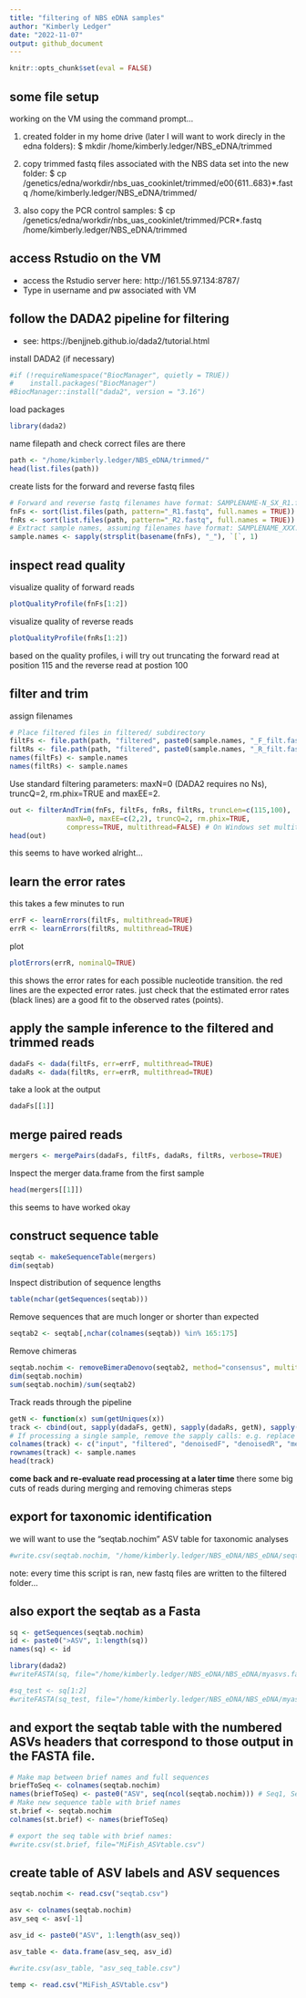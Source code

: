 ```yaml
---
title: "filtering of NBS eDNA samples"
author: "Kimberly Ledger"
date: "2022-11-07"
output: github_document
---
```


```r
knitr::opts_chunk$set(eval = FALSE)
```

## some file setup

working on the VM using the command prompt...

1. created folder in my home drive (later I will want to work direcly in the edna folders): $ mkdir /home/kimberly.ledger/NBS_eDNA/trimmed

2. copy trimmed fastq files associated with the NBS data set into the new folder:
$ cp /genetics/edna/workdir/nbs_uas_cookinlet/trimmed/e00{611..683}*.fastq /home/kimberly.ledger/NBS_eDNA/trimmed/

3. also copy the PCR control samples: 
$ cp /genetics/edna/workdir/nbs_uas_cookinlet/trimmed/PCR*.fastq /home/kimberly.ledger/NBS_eDNA/trimmed


## access Rstudio on the VM 
* access the Rstudio server here: http://161.55.97.134:8787/
* Type in username and pw associated with VM

## follow the DADA2 pipeline for filtering 
* see: https://benjjneb.github.io/dada2/tutorial.html

install DADA2 (if necessary)
```r
#if (!requireNamespace("BiocManager", quietly = TRUE))
#    install.packages("BiocManager")
#BiocManager::install("dada2", version = "3.16")
```

load packages
```r
library(dada2)
```

name filepath and check correct files are there 
```r
path <- "/home/kimberly.ledger/NBS_eDNA/trimmed/"
head(list.files(path))
```

create lists for the forward and reverse fastq files 
```r
# Forward and reverse fastq filenames have format: SAMPLENAME-N_SX_R1.fastq and SAMPLENAME-N_SX_R2.fastq
fnFs <- sort(list.files(path, pattern="_R1.fastq", full.names = TRUE))
fnRs <- sort(list.files(path, pattern="_R2.fastq", full.names = TRUE))
# Extract sample names, assuming filenames have format: SAMPLENAME_XXX.fastq
sample.names <- sapply(strsplit(basename(fnFs), "_"), `[`, 1)
```

## inspect read quality 

visualize quality of forward reads
```r
plotQualityProfile(fnFs[1:2])
```

visualize quality of reverse reads
```r
plotQualityProfile(fnRs[1:2])
```

based on the quality profiles, i will try out truncating the forward read at position 115 and the reverse read at postion 100

## filter and trim 

assign filenames 
```r
# Place filtered files in filtered/ subdirectory
filtFs <- file.path(path, "filtered", paste0(sample.names, "_F_filt.fastq.gz"))
filtRs <- file.path(path, "filtered", paste0(sample.names, "_R_filt.fastq.gz"))
names(filtFs) <- sample.names
names(filtRs) <- sample.names
```

Use standard filtering parameters: maxN=0 (DADA2 requires no Ns), truncQ=2, rm.phix=TRUE and maxEE=2.
```r
out <- filterAndTrim(fnFs, filtFs, fnRs, filtRs, truncLen=c(115,100),
              maxN=0, maxEE=c(2,2), truncQ=2, rm.phix=TRUE,
              compress=TRUE, multithread=FALSE) # On Windows set multithread=FALSE
head(out)
```

this seems to have worked alright... 

## learn the error rates 

this takes a few minutes to run
```r
errF <- learnErrors(filtFs, multithread=TRUE)
errR <- learnErrors(filtRs, multithread=TRUE)
```

plot
```r
plotErrors(errR, nominalQ=TRUE)
```

this shows the error rates for each possible nucleotide transition. the red lines are the expected error rates. just check that the estimated error rates (black lines) are a good fit to the observed rates (points). 

## apply the sample inference to the filtered and trimmed reads
```r
dadaFs <- dada(filtFs, err=errF, multithread=TRUE)
dadaRs <- dada(filtRs, err=errR, multithread=TRUE)
```

take a look at the output
```r
dadaFs[[1]]
```


## merge paired reads

```r
mergers <- mergePairs(dadaFs, filtFs, dadaRs, filtRs, verbose=TRUE)
```

Inspect the merger data.frame from the first sample
```r
head(mergers[[1]])
```

this seems to have worked okay 


## construct sequence table 

```r
seqtab <- makeSequenceTable(mergers)
dim(seqtab)
```

Inspect distribution of sequence lengths
```r
table(nchar(getSequences(seqtab)))
```

Remove sequences that are much longer or shorter than expected 
```r
seqtab2 <- seqtab[,nchar(colnames(seqtab)) %in% 165:175]
```

Remove chimeras
```r
seqtab.nochim <- removeBimeraDenovo(seqtab2, method="consensus", multithread=TRUE, verbose=TRUE)
dim(seqtab.nochim)
sum(seqtab.nochim)/sum(seqtab2)
```

Track reads through the pipeline
```r
getN <- function(x) sum(getUniques(x))
track <- cbind(out, sapply(dadaFs, getN), sapply(dadaRs, getN), sapply(mergers, getN), rowSums(seqtab.nochim))
# If processing a single sample, remove the sapply calls: e.g. replace sapply(dadaFs, getN) with getN(dadaFs)
colnames(track) <- c("input", "filtered", "denoisedF", "denoisedR", "merged", "nonchim")
rownames(track) <- sample.names
head(track)
```

**come back and re-evaluate read processing at a later time** there some big cuts of reads during merging and removing chimeras steps

## export for taxonomic identification
we will want to use the "seqtab.nochim" ASV table for taxonomic analyses

```r
#write.csv(seqtab.nochim, "/home/kimberly.ledger/NBS_eDNA/NBS_eDNA/seqtab.csv")
```

note: every time this script is ran, new fastq files are written to the filtered folder... 

## also export the seqtab as a Fasta
```r
sq <- getSequences(seqtab.nochim)
id <- paste0(">ASV", 1:length(sq))
names(sq) <- id

library(dada2)
#writeFASTA(sq, file="/home/kimberly.ledger/NBS_eDNA/NBS_eDNA/myasvs.fasta")

#sq_test <- sq[1:2]
#writeFASTA(sq_test, file="/home/kimberly.ledger/NBS_eDNA/NBS_eDNA/myasvs_test.fasta")
```


## and export the seqtab table with the numbered ASVs headers that correspond to those output in the FASTA file.
```r
# Make map between brief names and full sequences
briefToSeq <- colnames(seqtab.nochim)
names(briefToSeq) <- paste0("ASV", seq(ncol(seqtab.nochim))) # Seq1, Seq2, ...
# Make new sequence table with brief names
st.brief <- seqtab.nochim
colnames(st.brief) <- names(briefToSeq)

# export the seq table with brief names:
#write.csv(st.brief, file="MiFish_ASVtable.csv")
```


## create table of ASV labels and ASV sequences
```r
seqtab.nochim <- read.csv("seqtab.csv")

asv <- colnames(seqtab.nochim)
asv_seq <- asv[-1]

asv_id <- paste0("ASV", 1:length(asv_seq))

asv_table <- data.frame(asv_seq, asv_id)

#write.csv(asv_table, "asv_seq_table.csv")

temp <- read.csv("MiFish_ASVtable.csv")
```


